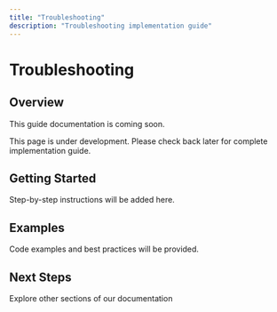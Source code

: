 ```yaml
---
title: "Troubleshooting"
description: "Troubleshooting implementation guide"
---
```


# Troubleshooting

## Overview

This guide documentation is coming soon.

<Info>
This page is under development. Please check back later for complete implementation guide.
</Info>

## Getting Started

Step-by-step instructions will be added here.

## Examples

Code examples and best practices will be provided.

## Next Steps

<Card title="Related Documentation" href="/api-reference/introduction">
  Explore other sections of our documentation
</Card>
